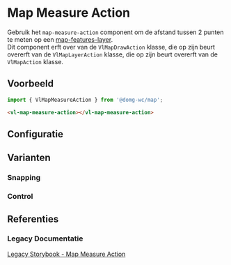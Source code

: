 
# Map Measure Action

<VluxMetaData id="map-action-draw-action-measure-action" />

Gebruik het `map-measure-action` component om de afstand tussen 2 punten te meten op een
[map-features-layer](/docs/map-layer-vector-layer-features-layer--map-features-layer-default).<br/>
Dit component erft over van de `VlMapDrawAction` klasse, die op zijn beurt overerft van de `VlMapLayerAction` klasse,
die op zijn beurt overerft van de `VlMapAction` klasse.


## Voorbeeld

```js
import { VlMapMeasureAction } from '@domg-wc/map';
```

```html
<vl-map-measure-action></vl-map-measure-action>
```

<Canvas of={VlMapMeasureActionStories.MapMeasureActionDefault} />


## Configuratie

<ArgTypes of={VlMapMeasureActionStories.MapMeasureActionDefault} />


## Varianten

### Snapping

<Canvas of={VlMapMeasureActionStories.MapMeasureActionSnapping} />

### Control

<Canvas of={VlMapMeasureActionStories.MapMeasureActionControl} />


## Referenties

### Legacy Documentatie

[Legacy Storybook - Map Measure Action](https://webcomponenten.omgeving.vlaanderen.be/storybook/?path=/docs/custom-elements-vl-map-vl-map-measure-action--default)
